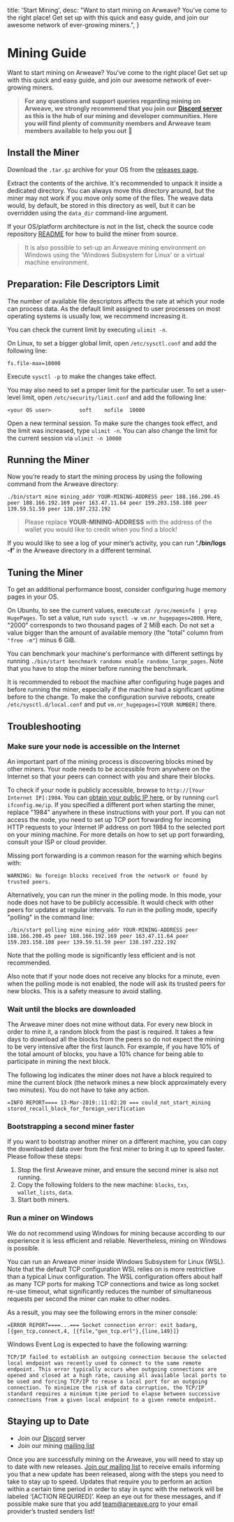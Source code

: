 
  title: 'Start Mining',
  desc: "Want to start mining on Arweave? You've come to the right place! Get set up with this quick and easy guide, and join our awesome network of ever-growing miners.",
}

# Mining Guide

Want to start mining on Arweave? You've come to the right place! Get set up with this quick and easy guide, and join our awesome network of ever-growing miners.

> **For any questions and support queries regarding mining on Arweave, we strongly recommend that you join our** [**Discord server**](https://discord.gg/DjAFMJc) **as this is the hub of our mining and developer communities. Here you will find plenty of community members and Arweave team members available to help you out** 🤖 

## Install the Miner

Download the `.tar.gz` archive for your OS from the [releases page](https://github.com/ArweaveTeam/arweave/releases).

Extract the contents of the archive. It's recommended to unpack it inside a dedicated directory. You can always move this directory around, but the miner may not work if you move only some of the files. The weave data would, by default, be stored in this directory as well, but it can be overridden using the `data_dir` command-line argument.

If your OS/platform architecture is not in the list, check the source code repository [README](https://github.com/ArweaveTeam/arweave#building-from-source) for how to build the miner from source.

>It is also possible to set-up an Arweave mining environment on Windows using the ‘Windows Subsystem for Linux’ or a virtual machine environment.

## Preparation: File Descriptors Limit <a id="preparation-file-descriptors-limit"></a>

The number of available file descriptors affects the rate at which your node can process data. As the default limit assigned to user processes on most operating systems is usually low, we recommend increasing it.

You can check the current limit by executing `ulimit -n`.

On Linux, to set a bigger global limit, open `/etc/sysctl.conf` and add the following line:

```text
fs.file-max=10000
```

Execute `sysctl -p` to make the changes take effect.

You may also need to set a proper limit for the particular user. To set a user-level limit, open `/etc/security/limit.conf` and add the following line:

```text
<your OS user>         soft    nofile  10000
```

Open a new terminal session. To make sure the changes took effect, and the limit was increased, type `ulimit -n`. You can also change the limit for the current session via `ulimit -n 10000`

## Running the Miner

Now you’re ready to start the mining process by using the following command from the Arweave directory: 

```text
./bin/start mine mining_addr YOUR-MINING-ADDRESS peer 188.166.200.45 peer 188.166.192.169 peer 163.47.11.64 peer 159.203.158.108 peer 139.59.51.59 peer 138.197.232.192
```

> Please replace **YOUR-MINING-ADDRESS** with the address of the wallet you would like to credit when you find a block!

If you would like to see a log of your miner’s activity, you can run **‘./bin/logs -f’** in the Arweave directory in a different terminal.

## Tuning the Miner

To get an additional performance boost, consider configuring huge memory pages in your OS.  
  
On Ubuntu, to see the current values, execute:`cat /proc/meminfo | grep HugePages`. To set a value, run `sudo sysctl -w vm.nr_hugepages=2000`. Here, "2000" corresponds to two thousand pages of 2 MiB each. Do not set a value bigger than the amount of available memory \(the "total" column from `"free -m"`\) minus 6 GiB.

You can benchmark your machine's performance with different settings by running `./bin/start benchmark randomx enable randomx_large_pages`. Note that you have to stop the miner before running the benchmark.

It is recommended to reboot the machine after configuring huge pages and before running the miner, especially if the machine had a significant uptime before to the change. To make the configuration survive reboots, create `/etc/sysctl.d/local.conf` and put `vm.nr_hugepages=[YOUR NUMBER]` there.

## Troubleshooting

### Make sure your node is accessible on the Internet

An important part of the mining process is discovering blocks mined by other miners. Your node needs to be accessible from anywhere on the Internet so that your peers can connect with you and share their blocks.

To check if your node is publicly accessible, browse to `http://[Your Internet IP]:1984`. You can [obtain your public IP here](https://ifconfig.me/), or by running `curl ifconfig.me/ip`. If you specified a different port when starting the miner, replace "1984" anywhere in these instructions with your port. If you can not access the node, you need to set up TCP port forwarding for incoming HTTP requests to your Internet IP address on port 1984 to the selected port on your mining machine. For more details on how to set up port forwarding, consult your ISP or cloud provider.

Missing port forwarding is a common reason for the warning which begins with:  
  
`WARNING: No foreign blocks received from the network or found by trusted peers.`

Alternatively, you can run the miner in the polling mode. In this mode, your node does not have to be publicly accessible. It would check with other peers for updates at regular intervals. To run in the polling mode, specify "polling" in the command line:

```text
./bin/start polling mine mining_addr YOUR-MINING-ADDRESS peer 188.166.200.45 peer 188.166.192.169 peer 163.47.11.64 peer 159.203.158.108 peer 139.59.51.59 peer 138.197.232.192
```

Note that the polling mode is significantly less efficient and is not recommended.  
  
Also note that if your node does not receive any blocks for a minute, even when the polling mode is not enabled, the node will ask its trusted peers for new blocks. This is a safety measure to avoid stalling.

### Wait until the blocks are downloaded

The Arweave miner does not mine without data. For every new block in order to mine it, a random block from the past is required. It takes a few days to download all the blocks from the peers so do not expect the mining to be very intensive after the first launch. For example, if you have 10% of the total amount of blocks, you have a 10% chance for being able to participate in mining the next block.

The following log indicates the miner does not have a block required to mine the current block \(the network mines a new block approximately every two minutes\). You do not have to take any action.

`=INFO REPORT==== 13-Mar-2019::11:02:20 === could_not_start_mining stored_recall_block_for_foreign_verification`

### Bootstrapping a second miner faster

If you want to bootstrap another miner on a different machine, you can copy the downloaded data over from the first miner to bring it up to speed faster. Please follow these steps:

1. Stop the first Arweave miner, and ensure the second miner is also not running.
2. Copy the following folders to the new machine: `blocks`, `txs`, `wallet_lists`, `data`.
3. Start both miners.

### Run a miner on Windows

We do not recommend using Windows for mining because according to our experience it is less efficient and reliable. Nevertheless, mining on Windows is possible.

You can run an Arweave miner inside Windows Subsystem for Linux \(WSL\). Note that the default TCP configuration WSL relies on is more restrictive than a typical Linux configuration. The WSL configuration offers about half as many TCP ports for making TCP connections and twice as long socket re-use timeout, what significantly reduces the number of simultaneous requests per second the miner can make to other nodes.

As a result, you may see the following errors in the miner console:  
  
  
`=ERROR REPORT====...=== Socket connection error: exit badarg, [{gen_tcp,connect,4, [{file,"gen_tcp.erl"},{line,149}]}`

  
Windows Event Log is expected to have the following warning:  
  
`TCP/IP failed to establish an outgoing connection because the selected local endpoint was recently used to connect to the same remote endpoint. This error typically occurs when outgoing connections are opened and closed at a high rate, causing all available local ports to be used and forcing TCP/IP to reuse a local port for an outgoing connection. To minimize the risk of data corruption, the TCP/IP standard requires a minimum time period to elapse between successive connections from a given local endpoint to a given remote endpoint.`

## Staying up to Date

* Join our [Discord](https://discord.gg/3UTNZky) server
* Join our mining [mailing list](https://mailchi.mp/fa68b561fd82/arweavemining)

Once you are successfully mining on the Arweave, you will need to stay up to date with new releases. [Join our mailing list](https://mailchi.mp/fa68b561fd82/arweavemining) to receive emails informing you that a new update has been released, along with the steps you need to take to stay up to speed. Updates that require you to perform an action within a certain time period in order to stay in sync with the network will be labeled ‘\[ACTION REQUIRED\]’. Keep an eye out for these messages, and if possible make sure that you add team@arweave.org to your email provider’s trusted senders list!
